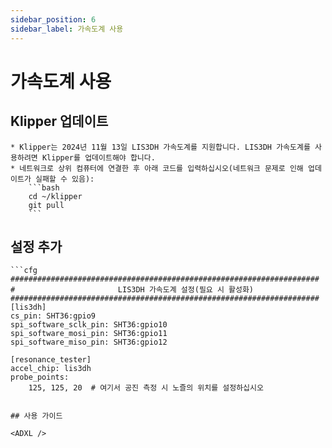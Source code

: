 ```yaml
---
sidebar_position: 6
sidebar_label: 가속도계 사용
---
```


# 가속도계 사용


## Klipper 업데이트

    * Klipper는 2024년 11월 13일 LIS3DH 가속도계를 지원합니다. LIS3DH 가속도계를 사용하려면 Klipper를 업데이트해야 합니다.
    * 네트워크로 상위 컴퓨터에 연결한 후 아래 코드를 입력하십시오(네트워크 문제로 인해 업데이트가 실패할 수 있음):
        ```bash
        cd ~/klipper 
        git pull
        ```
## 설정 추가

    ```cfg
    #####################################################################
    #                       LIS3DH 가속도계 설정(필요 시 활성화)
    #####################################################################
    [lis3dh]
    cs_pin: SHT36:gpio9
    spi_software_sclk_pin: SHT36:gpio10
    spi_software_mosi_pin: SHT36:gpio11
    spi_software_miso_pin: SHT36:gpio12

    [resonance_tester]
    accel_chip: lis3dh
    probe_points:
        125, 125, 20  # 여기서 공진 측정 시 노즐의 위치를 설정하십시오


```

## 사용 가이드

<ADXL />